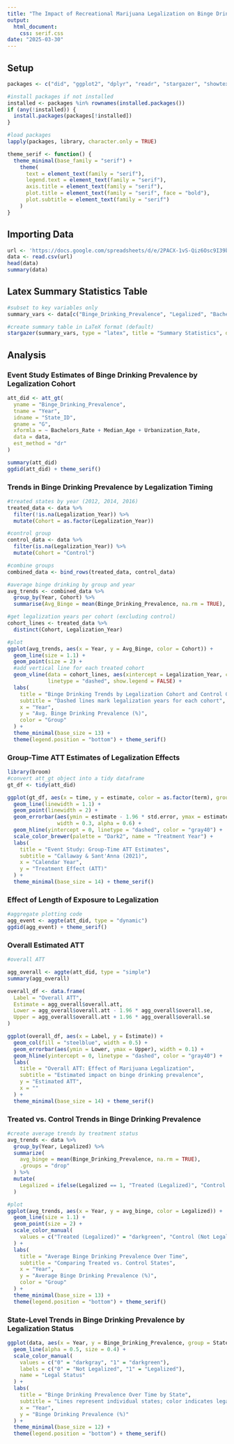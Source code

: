 ```yaml
---
title: "The Impact of Recreational Marijuana Legalization on Binge Drinking in the U.S.: Evidence from a Difference-in-Differences Approach"
output: 
  html_document:
    css: serif.css
date: "2025-03-30"
---
```


## Setup

```r
packages <- c("did", "ggplot2", "dplyr", "readr", "stargazer", "showtext")

#install packages if not installed
installed <- packages %in% rownames(installed.packages())
if (any(!installed)) {
  install.packages(packages[!installed])
}

#load packages
lapply(packages, library, character.only = TRUE)

theme_serif <- function() {
  theme_minimal(base_family = "serif") +
    theme(
      text = element_text(family = "serif"),
      legend.text = element_text(family = "serif"),
      axis.title = element_text(family = "serif"),
      plot.title = element_text(family = "serif", face = "bold"),
      plot.subtitle = element_text(family = "serif")
    )
}

```

## Importing Data

```r
url <- 'https://docs.google.com/spreadsheets/d/e/2PACX-1vS-Qiz6Osc9I39bvo_94Mo1GvYe_ghAVboqYvR5xu6ZSPDI-ESb6ECCXgocUP3ALVQ3oxi_n3wDihQL/pub?gid=1277276287&single=true&output=csv'
data <- read.csv(url)
head(data)
summary(data)
```

## Latex Summary Statistics Table
```r
#subset to key variables only
summary_vars <- data[c("Binge_Drinking_Prevalence", "Legalized", "Bachelors_Rate", "Median_Age", "Urbanization_Rate")]

#create summary table in LaTeX format (default)
stargazer(summary_vars, type = "latex", title = "Summary Statistics", digits = 2, summary.stat = c("min", "mean", "sd", "max"))
```

## Analysis


### Event Study Estimates of Binge Drinking Prevalence by Legalization Cohort
```r

att_did <- att_gt(
  yname = "Binge_Drinking_Prevalence",
  tname = "Year",
  idname = "State_ID",
  gname = "G",
  xformla = ~ Bachelors_Rate + Median_Age + Urbanization_Rate,
  data = data,
  est_method = "dr"
)

summary(att_did)
ggdid(att_did) + theme_serif()
```


### Trends in Binge Drinking Prevalence by Legalization Timing
```r

#treated states by year (2012, 2014, 2016)
treated_data <- data %>%
  filter(!is.na(Legalization_Year)) %>%
  mutate(Cohort = as.factor(Legalization_Year))

#control group
control_data <- data %>%
  filter(is.na(Legalization_Year)) %>%
  mutate(Cohort = "Control")

#combine groups
combined_data <- bind_rows(treated_data, control_data)

#average binge drinking by group and year
avg_trends <- combined_data %>%
  group_by(Year, Cohort) %>%
  summarise(Avg_Binge = mean(Binge_Drinking_Prevalence, na.rm = TRUE), .groups = "drop")

#get legalization years per cohort (excluding control)
cohort_lines <- treated_data %>%
  distinct(Cohort, Legalization_Year)

#plot
ggplot(avg_trends, aes(x = Year, y = Avg_Binge, color = Cohort)) +
  geom_line(size = 1.1) +
  geom_point(size = 2) +
  #add vertical line for each treated cohort
  geom_vline(data = cohort_lines, aes(xintercept = Legalization_Year, color = Cohort),
             linetype = "dashed", show.legend = FALSE) +
  labs(
    title = "Binge Drinking Trends by Legalization Cohort and Control Group",
    subtitle = "Dashed lines mark legalization years for each cohort",
    x = "Year",
    y = "Avg. Binge Drinking Prevalence (%)",
    color = "Group"
  ) +
  theme_minimal(base_size = 13) +
  theme(legend.position = "bottom") + theme_serif()

```

### Group-Time ATT Estimates of Legalization Effects
```r
library(broom)
#convert att_gt object into a tidy dataframe
gt_df <- tidy(att_did)

ggplot(gt_df, aes(x = time, y = estimate, color = as.factor(term), group = term)) +
  geom_line(linewidth = 1.1) +
  geom_point(linewidth = 2) +
  geom_errorbar(aes(ymin = estimate - 1.96 * std.error, ymax = estimate + 1.96 * std.error),
                width = 0.3, alpha = 0.6) +
  geom_hline(yintercept = 0, linetype = "dashed", color = "gray40") +
  scale_color_brewer(palette = "Dark2", name = "Treatment Year") +
  labs(
    title = "Event Study: Group-Time ATT Estimates",
    subtitle = "Callaway & Sant'Anna (2021)",
    x = "Calendar Year",
    y = "Treatment Effect (ATT)"
  ) +
  theme_minimal(base_size = 14) + theme_serif()
```

### Effect of Length of Exposure to Legalization
``` r
#aggregate plotting code
agg_event <- aggte(att_did, type = "dynamic")
ggdid(agg_event) + theme_serif()
```

### Overall Estimated ATT
```r
#overall ATT

agg_overall <- aggte(att_did, type = "simple")
summary(agg_overall)

overall_df <- data.frame(
  Label = "Overall ATT",
  Estimate = agg_overall$overall.att,
  Lower = agg_overall$overall.att - 1.96 * agg_overall$overall.se,
  Upper = agg_overall$overall.att + 1.96 * agg_overall$overall.se
)

ggplot(overall_df, aes(x = Label, y = Estimate)) +
  geom_col(fill = "steelblue", width = 0.5) +
  geom_errorbar(aes(ymin = Lower, ymax = Upper), width = 0.1) +
  geom_hline(yintercept = 0, linetype = "dashed", color = "gray40") +
  labs(
    title = "Overall ATT: Effect of Marijuana Legalization",
    subtitle = "Estimated impact on binge drinking prevalence",
    y = "Estimated ATT",
    x = ""
  ) +
  theme_minimal(base_size = 14) + theme_serif()
```

### Treated vs. Control Trends in Binge Drinking Prevalence
```r

#create average trends by treatment status
avg_trends <- data %>%
  group_by(Year, Legalized) %>%
  summarize(
    avg_binge = mean(Binge_Drinking_Prevalence, na.rm = TRUE),
    .groups = "drop"
  ) %>%
  mutate(
    Legalized = ifelse(Legalized == 1, "Treated (Legalized)", "Control (Not Legalized)")
  )

#plot
ggplot(avg_trends, aes(x = Year, y = avg_binge, color = Legalized)) +
  geom_line(size = 1.1) +
  geom_point(size = 2) +
  scale_color_manual(
    values = c("Treated (Legalized)" = "darkgreen", "Control (Not Legalized)" = "gray60")
  ) +
  labs(
    title = "Average Binge Drinking Prevalence Over Time",
    subtitle = "Comparing Treated vs. Control States",
    x = "Year",
    y = "Average Binge Drinking Prevalence (%)",
    color = "Group"
  ) +
  theme_minimal(base_size = 13) +
  theme(legend.position = "bottom") + theme_serif()
```

### State-Level Trends in Binge Drinking Prevalence by Legalization Status
```r
ggplot(data, aes(x = Year, y = Binge_Drinking_Prevalence, group = State, color = as.factor(Legalized))) +
  geom_line(alpha = 0.5, size = 0.4) +
  scale_color_manual(
    values = c("0" = "darkgray", "1" = "darkgreen"),
    labels = c("0" = "Not Legalized", "1" = "Legalized"),
    name = "Legal Status"
  ) +
  labs(
    title = "Binge Drinking Prevalence Over Time by State",
    subtitle = "Lines represent individual states; color indicates legalization status",
    x = "Year",
    y = "Binge Drinking Prevalence (%)"
  ) +
  theme_minimal(base_size = 12) +
  theme(legend.position = "bottom") + theme_serif()
```
